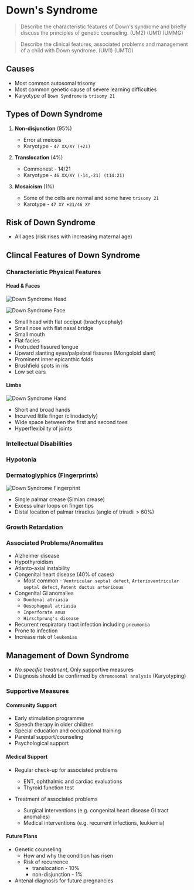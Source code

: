 # Down's Syndrome

> Describe the characteristic features of Down's syndrome and briefly discuss the principles of genetic counseling. (UM2) (UM1) (UMMG)

> Describe the clinical features, associated problems and management of a child with Down syndrome. (UM1) (UMTG)

## Causes

- Most common autosomal trisomy
- Most common genetic cause of severe learning difficulties
- Karyotype of `Down Syndrome` is `trisomy 21`

## Types of Down Syndrome

1. **Non-disjunction** (95%)

   - Error at meiosis
   - Karyotype - `47 XX/XY (+21)`

1. **Translocation** (4%)

   - Commonest - 14/21
   - Karyotype - `46 XX/XY (-14,-21) (t14:21)`

1. **Mosaicism** (1%)

   - Some of the cells are normal and some have `trisomy 21`
   - Karotype - `47 XY +21/46 XY`

## Risk of Down Syndrome

- All ages (risk rises with increasing maternal age)

## Clincal Features of Down Syndrome

### Characteristic Physical Features

#### Head & Faces

![Down Syndrome Head](/pediatrics/down-syndrome-head.jpg)

![Down Syndrome Face](/pediatrics/down-syndrome-face.png)

- Small head with flat occiput (brachycephaly)
- Small nose with flat nasal bridge
- Small mouth
- Flat facies
- Protruded fissured tongue
- Upward slanting eyes/palpebral fissures (Mongoloid slant)
- Prominent inner epicanthic folds
- Brushfield spots in iris
- Low set ears

#### Limbs

![Down Syndrome Hand](/pediatrics/down-syndrome-hand.jpg)

- Short and broad hands
- Incurved little finger (clinodactyly)
- Wide space between the first and second toes
- Hyperflexibility of joints

### Intellectual Disabilities

### Hypotonia

### Dermatoglyphics (Fingerprints)

![Down Syndrome Fingerprint](/pediatrics/ulnar-loop.jpg)

- Single palmar crease (Simian crease)
- Excess ulnar loops on finger tips
- Distal location of palmar triradius (angle of triradii > 60%)

### Growth Retardation

### Associated Problems/Anomalites

- Alzheimer disease
- Hypothyroidism
- Atlanto-axial instability
- Congenital heart disease (40% of cases)
  - Most common - `Ventricular septal defect`, `Arterioventricular septal defect`, `Patent ductus arteriosus`
- Congenital GI anomalies
  - `Duodenal atriasia`
  - `Oesophageal atriasia`
  - `Inperforate anus`
  - `Hirschprung's disease`
- Recurrent respiratory tract infection including `pneumonia`
- Prone to infection
- Increase risk of `leukemias`

## Management of Down Syndrome

- _No specific treatment_, Only supportive measures
- Diagnosis should be confirmed by `chromosomal analysis` (Karyotyping)

### Supportive Measures

#### Community Support

- Early stimulation programme
- Speech therapy in older children
- Special education and occupational training
- Parental support/counseling
- Psychological support

#### Medical Support

- Regular check-up for associated problems

  - ENT, ophthalmic and cardiac evaluations
  - Thyroid function test

- Treatment of associated problems

  - Surgical interventions (e.g. congenital heart disease GI tract anomalies)
  - Medical interventions (e.g. recurrent infections, leukiemia)

#### Future Plans

- Genetic counseling
  - How and why the condition has risen
  - Risk of recurrence
    - translocation - 10%
    - non-disjunction - 1%
- Antenal diagnosis for future pregnancies
